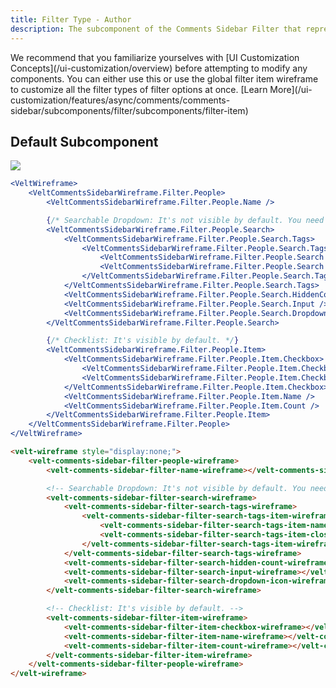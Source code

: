 ```yaml
---
title: Filter Type - Author
description: The subcomponent of the Comments Sidebar Filter that represents the People filter
---
```


<Note>
We recommend that you familiarize yourselves with [UI Customization Concepts](/ui-customization/overview) before attempting to modify any components.
</Note>

<Warning>
You can either use this or use the global filter item wireframe to customize all the filter types of filter options at once. [Learn More](/ui-customization/features/async/comments/comments-sidebar/subcomponents/filter/subcomponents/filter-item)
</Warning>

## Default Subcomponent

![](/images/customization/filter-people.png)
<RequestExample>

```jsx React / Next.js
<VeltWireframe>
    <VeltCommentsSidebarWireframe.Filter.People>
        <VeltCommentsSidebarWireframe.Filter.People.Name />

        {/* Searchable Dropdown: It's not visible by default. You need to add the wireframe to the sidebar. */}
        <VeltCommentsSidebarWireframe.Filter.People.Search>
            <VeltCommentsSidebarWireframe.Filter.People.Search.Tags>
                <VeltCommentsSidebarWireframe.Filter.People.Search.Tags.Item>
                    <VeltCommentsSidebarWireframe.Filter.People.Search.Tags.Item.Name />
                    <VeltCommentsSidebarWireframe.Filter.People.Search.Tags.Item.Close />
                </VeltCommentsSidebarWireframe.Filter.People.Search.Tags.Item>
            </VeltCommentsSidebarWireframe.Filter.People.Search.Tags>
            <VeltCommentsSidebarWireframe.Filter.People.Search.HiddenCount />
            <VeltCommentsSidebarWireframe.Filter.People.Search.Input />
            <VeltCommentsSidebarWireframe.Filter.People.Search.DropdownIcon />
        </VeltCommentsSidebarWireframe.Filter.People.Search>

        {/* Checklist: It's visible by default. */}
        <VeltCommentsSidebarWireframe.Filter.People.Item>
            <VeltCommentsSidebarWireframe.Filter.People.Item.Checkbox>
                <VeltCommentsSidebarWireframe.Filter.People.Item.Checkbox.Checked />
                <VeltCommentsSidebarWireframe.Filter.People.Item.Checkbox.Unchecked />
            </VeltCommentsSidebarWireframe.Filter.People.Item.Checkbox>
            <VeltCommentsSidebarWireframe.Filter.People.Item.Name />
            <VeltCommentsSidebarWireframe.Filter.People.Item.Count />
        </VeltCommentsSidebarWireframe.Filter.People.Item>
    </VeltCommentsSidebarWireframe.Filter.People>
</VeltWireframe>
```


```HTML HTML  
<velt-wireframe style="display:none;">
    <velt-comments-sidebar-filter-people-wireframe>
        <velt-comments-sidebar-filter-name-wireframe></velt-comments-sidebar-filter-name-wireframe>

        <!-- Searchable Dropdown: It's not visible by default. You need to add the wireframe to the sidebar. -->
        <velt-comments-sidebar-filter-search-wireframe>
            <velt-comments-sidebar-filter-search-tags-wireframe>
                <velt-comments-sidebar-filter-search-tags-item-wireframe>
                    <velt-comments-sidebar-filter-search-tags-item-name-wireframe></velt-comments-sidebar-filter-search-tags-item-name-wireframe>
                    <velt-comments-sidebar-filter-search-tags-item-close-wireframe></velt-comments-sidebar-filter-search-tags-item-close-wireframe>
                </velt-comments-sidebar-filter-search-tags-item-wireframe>
            </velt-comments-sidebar-filter-search-tags-wireframe>
            <velt-comments-sidebar-filter-search-hidden-count-wireframe></velt-comments-sidebar-filter-search-hidden-count-wireframe>
            <velt-comments-sidebar-filter-search-input-wireframe></velt-comments-sidebar-filter-search-input-wireframe>
            <velt-comments-sidebar-filter-search-dropdown-icon-wireframe></velt-comments-sidebar-filter-search-dropdown-icon-wireframe>
        </velt-comments-sidebar-filter-search-wireframe>

        <!-- Checklist: It's visible by default. -->
        <velt-comments-sidebar-filter-item-wireframe>
            <velt-comments-sidebar-filter-item-checkbox-wireframe></velt-comments-sidebar-filter-item-checkbox-wireframe>
            <velt-comments-sidebar-filter-item-name-wireframe></velt-comments-sidebar-filter-item-name-wireframe>
            <velt-comments-sidebar-filter-item-count-wireframe></velt-comments-sidebar-filter-item-count-wireframe>
        </velt-comments-sidebar-filter-item-wireframe>
    </velt-comments-sidebar-filter-people-wireframe>
</velt-wireframe>
```

</RequestExample>
